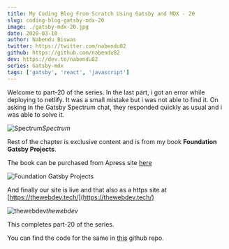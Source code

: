 ```yaml
---
title: My Coding Blog From Scratch Using Gatsby and MDX - 20
slug: coding-blog-gatsby-mdx-20
image: ./gatsby-mdx-20.jpg
date: 2020-03-10
author: Nabendu Biswas
twitter: https://twitter.com/nabendu82
github: https://github.com/nabendu82
dev: https://dev.to/nabendu82
series: Gatsby-mdx
tags: ['gatsby', 'react', 'javascript']
---
```


Welcome to part-20 of the series. In the last part, i got an error while deploying to netlify. It was a small mistake but i was not able to find it. On asking in the Gatsby Spectrum chat, they responded quickly as usual and i was able to solve it.

![Spectrum](https://res.cloudinary.com/dxkxvfo2o/image/upload/v1589896645/20-dev/1_iibqzc.png)*Spectrum*

Rest of the chapter is exclusive content and is from my book **Foundation Gatsby Projects**.

The book can be purchased from Apress site <a href="https://www.apress.com/in/book/9781484265574" target="_blank" rel="noopener noreferrer">here</a>


  


<div className={styles.image__small}>

![Foundation Gatsby Projects](https://res.cloudinary.com/dxkxvfo2o/image/upload/v1609570264/Foundation_Gatsby_zilffx.jpg)

</div>

And finally our site is live and that also as a https site at [https://thewebdev.tech/](https://thewebdev.tech/)

![thewebdev](https://res.cloudinary.com/dxkxvfo2o/image/upload/v1589896665/20-dev/17_zicoaw.png)*thewebdev*

This completes part-20 of the series.

You can find the code for the same in [this](https://github.com/nabendu82/thewebdev-public) github repo.

  

